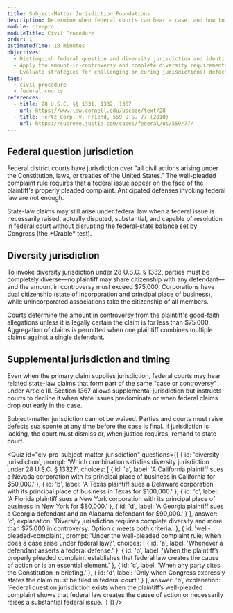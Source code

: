 ```yaml
---
title: Subject-Matter Jurisdiction Foundations
description: Determine when federal courts can hear a case, and how to raise and preserve jurisdictional challenges.
module: civ-pro
moduleTitle: Civil Procedure
order: 1
estimatedTime: 18 minutes
objectives:
  - Distinguish federal question and diversity jurisdiction and identify supplemental jurisdiction bases.
  - Apply the amount-in-controversy and complete diversity requirements under 28 U.S.C. § 1332.
  - Evaluate strategies for challenging or curing jurisdictional defects before final judgment.
tags:
  - civil procedure
  - federal courts
references:
  - title: 28 U.S.C. §§ 1331, 1332, 1367
    url: https://www.law.cornell.edu/uscode/text/28
  - title: Hertz Corp. v. Friend, 559 U.S. 77 (2010)
    url: https://supreme.justia.com/cases/federal/us/559/77/
---
```

## Federal question jurisdiction

Federal district courts have jurisdiction over "all civil actions arising under the Constitution, laws, or treaties of the United States." The well-pleaded complaint rule requires that a federal issue appear on the face of the plaintiff's properly pleaded complaint. Anticipated defenses invoking federal law are not enough.

<Callout kind="tip" title="Embedded federal issues">
  State-law claims may still arise under federal law when a federal issue is necessarily raised, actually disputed, substantial, and capable of resolution in federal court without disrupting the federal-state balance set by Congress (the *Grable* test).
</Callout>

## Diversity jurisdiction

To invoke diversity jurisdiction under 28 U.S.C. § 1332, parties must be completely diverse—no plaintiff may share citizenship with any defendant—and the amount in controversy must exceed $75,000. Corporations have dual citizenship (state of incorporation and principal place of business), while unincorporated associations take the citizenship of all members.

Courts determine the amount in controversy from the plaintiff's good-faith allegations unless it is legally certain the claim is for less than $75,000. Aggregation of claims is permitted when one plaintiff combines multiple claims against a single defendant.

## Supplemental jurisdiction and timing

Even when the primary claim supplies jurisdiction, federal courts may hear related state-law claims that form part of the same "case or controversy" under Article III. Section 1367 allows supplemental jurisdiction but instructs courts to decline it when state issues predominate or when federal claims drop out early in the case.

Subject-matter jurisdiction cannot be waived. Parties and courts must raise defects sua sponte at any time before the case is final. If jurisdiction is lacking, the court must dismiss or, when justice requires, remand to state court.

<Quiz
  id="civ-pro-subject-matter-jurisdiction"
  questions={[
    {
      id: 'diversity-jurisdiction',
      prompt: 'Which combination satisfies diversity jurisdiction under 28 U.S.C. § 1332?',
      choices: [
        { id: 'a', label: 'A California plaintiff sues a Nevada corporation with its principal place of business in California for $50,000.' },
        { id: 'b', label: 'A Texas plaintiff sues a Delaware corporation with its principal place of business in Texas for $100,000.' },
        { id: 'c', label: 'A Florida plaintiff sues a New York corporation with its principal place of business in New York for $80,000.' },
        { id: 'd', label: 'A Georgia plaintiff sues a Georgia defendant and an Alabama defendant for $90,000.' }
      ],
      answer: 'c',
      explanation:
        'Diversity jurisdiction requires complete diversity and more than $75,000 in controversy. Option c meets both criteria.'
    },
    {
      id: 'well-pleaded-complaint',
      prompt: 'Under the well-pleaded complaint rule, when does a case arise under federal law?',
      choices: [
        { id: 'a', label: 'Whenever a defendant asserts a federal defense.' },
        { id: 'b', label: 'When the plaintiff’s properly pleaded complaint establishes that federal law creates the cause of action or is an essential element.' },
        { id: 'c', label: 'When any party cites the Constitution in briefing.' },
        { id: 'd', label: 'Only when Congress expressly states the claim must be filed in federal court.' }
      ],
      answer: 'b',
      explanation:
        'Federal question jurisdiction exists when the plaintiff’s well-pleaded complaint shows that federal law creates the cause of action or necessarily raises a substantial federal issue.'
    }
  ]}
/>
